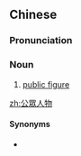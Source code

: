{{also|公众人物}}
==Chinese==
{{zh-forms|s=公众人物|type=22}}

===Pronunciation===
{{zh-pron
|m=gōngzhòng rénwù
|cat=n
}}

===Noun===
{{zh-noun}}

# [[public figure]]

[[zh:公眾人物]]

====Synonyms====
* {{zh-l|知名人士}}